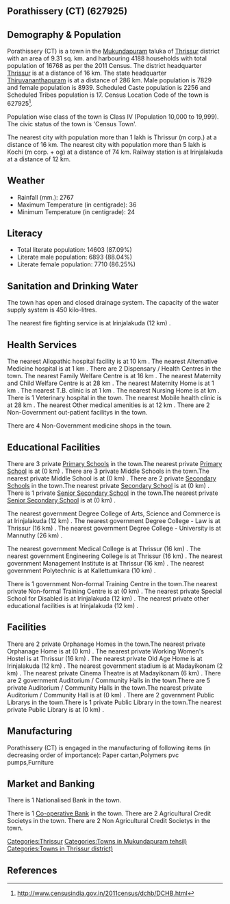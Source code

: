 {{Infobox settlement
| name=Porathissery (CT)
| native_name=
| native_name_lang=
| other_name=
| nickname=
| settlement_type=Town
| image_skyline=
| image_alt=
| image_caption=
| pushpin_map=India Kerala
| pushpin_label_position=right
| pushpin_map_alt=
| pushpin_map_caption=Location in Kerala, India
| latd=
| latm=
| lats=
| latNS=
| longd=
| longm=
| longs=
| longEW=
| coordinates_display=inline,title
| subdivision_type=Country
| subdivision_name={{flag|India}}
| subdivision_type1=[[States and territories of India|State]]
| subdivision_name1=Kerala 
| subdivision_type2=[[List of districts of India|District]]
| subdivision_name2=Thrissur
| subdivision_type3=Tahsil
| subdivision_name3=Mukundapuram
| website=
| established_title=<!-- Established -->
| established_date=
| founder=
| named_for=
| government_type=
| governing_body=
| unit_pref=Metric
| area_footnotes=
| area_rank=
| area_total_km2=9.31
| elevation_footnotes=
| elevation_m=
| population_total=16768
| population_as_of=2011
| population_rank=
| population_density_km2=1801
| population_demonym=
| population_footnotes=
| demographics_type1=Languages=
| demographics1_title1=Official=
| demographics1_info1=[[Malayalam language|Malayalam]]
| timezone1=[[Indian Standard Time|IST]]
| utc_offset1==+5:30
| postal_code_type=[[Postal Index Number|PIN]]
| postal_code=
| area_code_type=Telephone code
| area_code=
| registration_plate=
| blank1_name_sec1=Nearest city
| blank1_info_sec1=[[Thrissur (m corp.)]]
| blank2_name_sec1=[[Human sex ratio|Sex ratio]]
| blank2_info_sec1=1141
| blank3_name_sec1=Literacy
| blank3_info_sec1=87.09%
| blank1_name_sec2=[[2011 Census of India|2011 census]] code
| blank1_info_sec2=627925
| footnotes=
}}

== Porathissery (CT) (627925) ==

== Demography & Population ==

Porathissery (CT) is a town in the [[Mukundapuram]] taluka of [[Thrissur]] district with an area of 9.31 sq. km. and harbouring 4188 households with total population of 16768 as per the 2011 Census. The district headquarter [[Thrissur]] is at a distance of 16 km. The state headquarter [[Thiruvananthapuram]] is at a distance of 286 km. Male population is 7829 and female population is 8939. Scheduled Caste population is 2256 and Scheduled Tribes population is 17. Census Location Code of the town is 627925<ref>http://www.censusindia.gov.in/2011census/dchb/DCHB.html</ref>.

Population wise class of the town is Class IV (Population 10,000 to 19,999).
The civic status of the town is 'Census Town'.

The nearest city with population more than 1 lakh is Thrissur (m corp.) at a distance of 16 km. The nearest city with population more than 5 lakh is Kochi (m corp. + og)  at a distance of 74 km. Railway station is at Irinjalakuda at a distance of 12 km.


== Weather ==  
* Rainfall (mm.): 2767 
* Maximum Temperature (in centigrade): 36
* Minimum Temperature (in centigrade): 24


== Literacy ==  
* Total literate population: 14603 (87.09%)
* Literate male population: 6893 (88.04%)
* Literate female population: 7710 (86.25%)


== Sanitation and Drinking Water ==  
The town has open and closed drainage system.
The capacity of the water supply system is 450 kilo-litres.

The nearest fire fighting service is at Irinjalakuda (12 km) .


== Health Services ==
The nearest Allopathic hospital facility is at 10 km .
The nearest Alternative Medicine hospital is at 1 km .
There are 2 Dispensary / Health Centres in the town.
The nearest Family Welfare Centre is at 16 km .
The nearest Maternity and Child Welfare Centre is at 28 km .
The nearest Maternity Home is at 1 km .
The nearest T.B. clinic is at 1 km .
The nearest Nursing Home is at  km .
There is 1 Veterinary hospital in the town.
The nearest Mobile health clinic is at 28 km .
The nearest Other medical amenities is at 12 km .
There are 2 Non-Government out-patient facilitys in the town.


There are 4 Non-Government medicine shops in the town.


== Educational Facilities ==
There are 3 private [[Primary School]]s in the town.The nearest private [[Primary School]] is at  (0 km) .
There are 3 private Middle Schools in the town.The nearest private Middle School is at  (0 km) .
There are 2 private [[Secondary School]]s in the town.The nearest private [[Secondary School]] is at  (0 km) .
There is 1 private [[Senior Secondary School]] in the town.The nearest private [[Senior Secondary School]] is at  (0 km) .
 
 
 
 
 
The nearest government Degree College of Arts, Science and Commerce is at Irinjalakuda (12 km) .
The nearest government Degree College - Law is at Thrissur (16 km) .
The nearest government Degree College - University is at Mannuthy (26 km) .
 
The nearest government Medical College is at Thrissur (16 km) .
The nearest government Engineering College is at Thrissur (16 km) .
The nearest government Management Institute is at Thrissur (16 km) .
The nearest government Polytechnic is at Kallettumkara (10 km) .
 
There is 1 government Non-formal Training Centre in the town.The nearest private Non-formal Training Centre is at  (0 km) .
The nearest private Special School for Disabled is at Irinjalakuda (12 km) .
The nearest private other educational facilities is at Irinjalakuda (12 km) .


== Facilities ==
There are 2 private Orphanage Homes in the town.The nearest private Orphanage Home is at  (0 km) .
The nearest private Working Women's Hostel is at Thrissur (16 km) .
The nearest private Old Age Home is at Irinjalakuda (12 km) .
The nearest government stadium is at Madayikonam (2 km) .
The nearest private Cinema Theatre is at Madayikonam (6 km) .
There are 2 government Auditorium / Community Halls in the town.There are 5 private Auditorium / Community Halls in the town.The nearest private Auditorium / Community Hall is at  (0 km) .
There are 2 government Public Librarys in the town.There is 1 private Public Library in the town.The nearest private Public Library is at  (0 km) .


== Manufacturing ==
Porathissery (CT) is engaged in the manufacturing of following items (in decreasing order of importance): Paper cartan,Polymers pvc pumps,Furniture


== Market and Banking ==
There is 1 Nationalised Bank in the town.

There is 1 [[Co-operative Bank]] in the town.
There are 2 Agricultural Credit Societys in the town.
There are 2 Non Agricultural Credit Societys in the town.


[[Categories:Thrissur]]
[[Categories:Towns in Mukundapuram tehsil)]]
[[Categories:Towns in Thrissur district)]]


== References ==
{{Reflist}}


